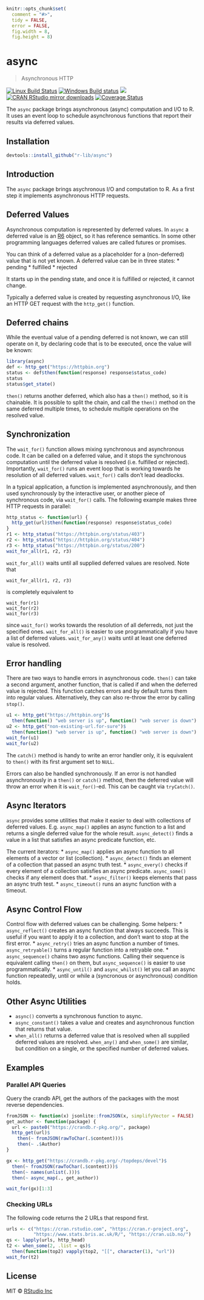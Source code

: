 
```r
knitr::opts_chunk$set(
  comment = "#>",
  tidy = FALSE,
  error = FALSE,
  fig.width = 8,
  fig.height = 8)
```

# async

> Asynchronous HTTP

[![Linux Build Status](https://travis-ci.org/r-lib/async.svg?branch=master)](https://travis-ci.org/r-lib/async)
[![Windows Build status](https://ci.appveyor.com/api/projects/status/github/r-lib/async?svg=true)](https://ci.appveyor.com/project/gaborcsardi/async)
[![](http://www.r-pkg.org/badges/version/async)](http://www.r-pkg.org/pkg/async)
[![CRAN RStudio mirror downloads](http://cranlogs.r-pkg.org/badges/async)](http://www.r-pkg.org/pkg/async)
[![Coverage Status](https://img.shields.io/codecov/c/github/r-lib/async/master.svg)](https://codecov.io/github/r-lib/async?branch=master)

The `async` package brings asynchronous (async) computation and I/O to R.
It uses an event loop to schedule asynchronous functions that
report their results via deferred values.

## Installation

```r
devtools::install_github("r-lib/async")
```

## Introduction

The `async` package brings asychronous I/O and computation to R. As a first
step it implements asynchronous HTTP requests.

## Deferred Values

Asynchronous computation is represented by deferred values. In `async`
a deferred value is an [R6](https://github.com/wch/R6) object, so it has
reference semantics. In some other programming languages deferred values
are called futures or promises.

You can think of a deferred value as a placeholder for a (non-deferred)
value that is not yet known. A deferred value can be in three states:
* pending
* fulfilled
* rejected

It starts up in the pending state, and once it is fulfilled or rejected,
it cannot change.

Typically a deferred value is created by requesting asynchronous I/O, like
an HTTP GET request with the `http_get()` function.

## Deferred chains

While the eventual value of a pending deferred is not known, we can still
operate on it, by declaring code that is to be executed, once the value
will be known:

```r
library(async)
def <- http_get("https://httpbin.org")
status <- def$then(function(response) response$status_code)
status
status$get_state()
```

`then()` returns another deferred, which also has a `then()` method,
so it is chainable. It is possible to split the chain, and call the
`then()` method on the same deferred multiple times, to schedule multiple
operations on the resolved value.

## Synchronization

The `wait_for()` function allows mixing synchronous and asynchronous code.
It can be called on a deferred value, and it stops the synchronous
computation until the deferred value is resolved (i.e. fulfilled or
rejected). Importantly, `wait_for()` runs an event loop that is working
towards he resolution of all deferred values. `wait_for()` calls don't lead
deadlocks.

In a typical application, a function is implemented asynchronously, and
then used synchronously by the interactive user, or another piece of
synchronous code, via `wait_for()` calls. The following example makes three
HTTP requests in parallel:

```r
http_status <- function(url) {
  http_get(url)$then(function(response) response$status_code)
}
r1 <- http_status("https://httpbin.org/status/403")
r2 <- http_status("https://httpbin.org/status/404")
r3 <- http_status("https://httpbin.org/status/200")
wait_for_all(r1, r2, r3)
```

`wait_for_all()` waits until all supplied deferred values are resolved.
Note that
```
wait_for_all(r1, r2, r3)
```
is completely equivalent to
```
wait_for(r1)
wait_for(r2)
wait_for(r3)
```
since `wait_for()` works towards the resolution of all deferreds, not just
the specified ones. `wait_for_all()` is easier to use programmatically if you
have a list of deferred values. `wait_for_any()` waits until at least one
deferred value is resolved.

## Error handling

There are two ways to handle errors in asynchronous code.
`then()` can take a second argument, another function, that is called
if and when the deferred value is rejected. This function catches errors
and by default turns them into regular values. Alternatively, they can
also re-throw the error by calling `stop()`.

```r
u1 <- http_get("https://httpbin.org")$
  then(function() "web server is up", function() "web server is down")
u2 <- http_get("non-existing-url.for-sure")$
  then(function() "web server is up", function() "web server is down")
wait_for(u1)
wait_for(u2)
```

The `catch()` method is handy to write an error handler only, it is
equivalent to `then()` with its first argument set to `NULL`.

Errors can also be handled synchronously. If an error is not handled
asynchronously in a `then()` or `catch()` method, then the deferred value
will throw an error when it is `wait_for()`-ed. This can be caught via
`tryCatch()`.

## Async Iterators

`async` provides some utilities that make it easier to deal with
collections of deferred values. E.g. `async_map()` applies an async function
to a list and returns a single deferred value for the whole result.
`async_detect()` finds a value in a list that satisfies an async predicate
function, etc.

The current iterators:
* `async_map()` applies an async function to all elements of a vector or
  list (collection).
* `async_detect()` finds an element of a collection that passed an async
  truth test.
* `async_every()` checks if every element of a collection satisfies an async
  predicate. `async_some()` checks if any element does that.
* `async_filter()` keeps elements that pass an async truth test.
* `async_timeout()` runs an async function with a timeout.

## Async Control Flow

Control flow with deferred values can be challenging. Some helpers:
* `async_reflect()` creates an async function that always succeeds.
  This is useful if you want to apply it to a collection, and don't
  want to stop at the first error.
* `async_retry()` tries an async function a number of times.
  `async_retryable()` turns a regular function into a retryable one.
* `async_sequence()` chains two async functions. Calling their sequence is
  equivalent calling `then()` on them, but `async_sequence()` is easier to
  use programmatically.
* `async_until()` and `async_whilst()` let you call an async function
  repeatedly, until or while a (syncronous or asynchronous) condition
  holds.

## Other Async Utilities

* `async()` converts a synchronous function to async.
* `async_constant()` takes a value and creates and asynchronous function
  that returns that value.
* `when_all()` returns a deferred value that is resolved when all supplied
  deferred values are resolved. `when_any()` and `when_some()` are similar,
  but condition on a single, or the specified number of deferred values.

## Examples

### Parallel API Queries

Query the crandb API, get the authors of the packages with the most
reverse dependencies.

```r
fromJSON <- function(x) jsonlite::fromJSON(x, simplifyVector = FALSE)
get_author <- function(package) {
  url <- paste0("https://crandb.r-pkg.org/", package)
  http_get(url)$
    then(~ fromJSON(rawToChar(.$content)))$
    then(~ .$Author)
}

gx <- http_get("https://crandb.r-pkg.org/-/topdeps/devel")$
  then(~ fromJSON(rawToChar(.$content)))$
  then(~ names(unlist(.)))$
  then(~ async_map(., get_author))

wait_for(gx)[1:3]
```

### Checking URLs

The following code returns the 2 URLs that respond first.

```r
urls <- c("https://cran.rstudio.com", "https://cran.r-project.org",
          "https://www.stats.bris.ac.uk/R/", "https://cran.uib.no/")
qs <- lapply(urls, http_head)
t2 <- when_some(2, .list = qs)$
  then(function(top2) vapply(top2, "[[", character(1), "url"))
wait_for(t2)
```

## License

MIT © [RStudio Inc](https://rstudio.com)
